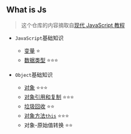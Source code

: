 ## What is Js

> 这个仓库的内容摘取自[现代 JavaScript 教程](https://zh.javascript.info/)

- `JavaScript`基础知识
  - [变量](https://github.com/tohsaka888/WhatIsJs/tree/master/src/JavaScript基础知识/变量) ⭐
  - [数据类型](https://github.com/tohsaka888/WhatIsJs/tree/master/src/JavaScript基础知识/数据类型) ⭐⭐⭐

- `Object`基础知识 
   - [对象](https://github.com/tohsaka888/WhatIsJs/tree/master/src/Object基础知识/对象) ⭐⭐⭐
   - [对象引用和复制](https://github.com/tohsaka888/WhatIsJs/tree/master/src/Object基础知识/对象引用和复制) ⭐⭐⭐
   - [垃圾回收](https://github.com/tohsaka888/WhatIsJs/tree/master/src/Object基础知识/垃圾回收) ⭐⭐
   - [对象方法`this`](https://github.com/tohsaka888/WhatIsJs/tree/master/src/Object基础知识/对象方法this) ⭐⭐⭐
   - 对象-原始值转换 ⭐⭐
 
  